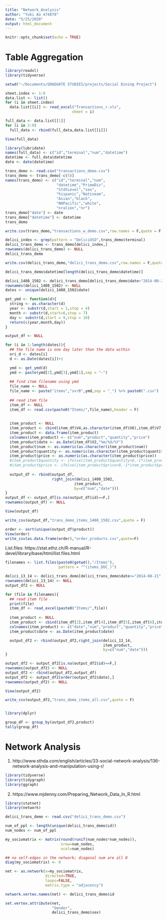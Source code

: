 ```yaml
---
title: "Network_Analysis"
author: "Yuki Ao 474878"
date: "5/25/2020"
output: html_document
---
```


```r
knitr::opts_chunk$set(echo = TRUE)
```

# Table Aggregation
```r
library(readxl)
library(tidyverse)

setwd("~/Documents/GRADUATE STUDIES/projects/Social Dining Project")

```

```r
sheet.index <- 1:9
data.list <- list()
for (i in sheet.index)
  data.list[[i]] <- read_excel("Transactions_r.xls",
                              sheet = i)
```

```r
full_data <- data.list[[1]]
for (i in 2:9)
  full_data <- rbind(full_data,data.list[[i]])

View(full_data)
```

```r
library(lubridate)
names(full_data) <- c("id","terminal","num","datetime")
datetime <- full_data$datetime
date <- date(datetime)
```

```r
trans_demo <- read.csv("transactions_demo.csv")
trans_demo <- trans_demo[-c(5)]
names(trans_demo) <- c("id","terminal","num",
                       "datetime","PrimeDiv",
                       "StdtLevel","sex",
                       "hispanic","Nativeam",
                       "Asian","black",
                       "NHPacific","white",
                       "nralien","nr")
trans_demo["date"] <- date
trans_demo["datetime"] <- datetime
trans_demo
```


```r
write.csv(trans_demo,"transactions_w_demo.csv",row.names = F,quote = F)
```

```r
delici_index <- grep(pattern = "DeliciOSO",trans_demo$terminal)
delici_trans_demo <- trans_demo[delici_index,]
rownames(delici_trans_demo) <- NULL
delici_trans_demo
```

```r
write.csv(delici_trans_demo,"delici_trans_demo.csv",row.names = F,quote = F)
```

```r
delici_trans_demo$datetime[length(delici_trans_demo$datetime)]
```

```r
delici_1408_1502 <- delici_trans_demo[delici_trans_demo$date>"2014-08-21",]
rownames(delici_1408_1502) <- NULL
dates <- unique(delici_1408_1502$date)

get_ymd <- function(d){
  string <- as.character(d)
  year <- substr(d,start = 1,stop = 4)
  month <- substr(d,start=6,stop = 7)
  day <- substr(d,start = 9,stop = 10)
  return(c(year,month,day))
}

output_df <- NULL

for (i in 1:length(dates)){
  ## the file name is one day later than the data within
  ori_d <- dates[i]
  d <- as.Date(dates[i])+1

  ymd <- get_ymd(d) 
  ymd <- paste(ymd[2],ymd[3],ymd[1],sep = "-")
  
  ## find item filename using ymd
  file_name <- NULL
  file_name <- paste("items","svrB",ymd,sep = "_") %>% paste0(".csv")
  
  ## read item file
  item_df <- NULL
  item_df <- read.csv(paste0("Items/",file_name),header = F)
  
  
  item_product <- NULL
  item_product <- cbind(item_df$V4,as.character(item_df$V6),item_df$V7,item_df$V8)
  item_product <- data.frame(item_product)
  colnames(item_product) <- c("num","product","quantity","price")
  item_product$date <- as.Date(item_df$V2,"%m/%d/%Y")
  item_product$num <- as.numeric(as.character(item_product$num))
  item_product$quantity <- as.numeric(as.character(item_product$quantity))
  item_product$price <- as.numeric(as.character(item_product$price))
  #item_product$quantity <- ifelse(item_product$quantity<0,-1*item_product$quantity,item_product$quantity)
  #item_product$price <- ifelse(item_product$price<0,-1*item_product$price,item_product$price)
  
  output_df <- rbind(output_df,
                     right_join(delici_1408_1502,
                               item_product,
                               by=c("num","date")))
}
output_df <- output_df[is.na(output_df$id)==F,]
rownames(output_df) <- NULL

View(output_df)
```

```r
write_csv(output_df,"trans_demo_items_1408_1502.csv",quote = F)
```

```r
order <- sort(unique(output_df$product))
View(order)
write_csv(as.data.frame(order),"order_products.csv",quote=F)
```

List.files: https://stat.ethz.ch/R-manual/R-devel/library/base/html/list.files.html
```r
filenames <- list.files(paste0(getwd(),"/Items"),
                        pattern = "^(items_DUC_)")

delici_13_14 <- delici_trans_demo[delici_trans_demo$date<="2014-08-21",]
rownames(delici_13_14) <- NULL
output_df2 <- NULL

for (file in filenames){
  ## read item file
  print(file)
  item_df <- read_excel(paste0("Items/",file))
  
  item_product <- NULL
  item_product <- cbind(item_df[2],item_df[4],item_df[5],item_df[6],item_df[7])
  colnames(item_product) <- c("date","num","product","quantity","price")
  item_product$date <- as.Date(item_product$date)

  output_df2 <- rbind(output_df2,right_join(delici_13_14,
                                            item_product,
                                            by=c("num","date")))
}

output_df2 <- output_df2[is.na(output_df2$id)==F,]
rownames(output_df2) <- NULL
output_df2 <- rbind(output_df2,output_df)
output_df2 <- output_df2[order(output_df2$date),]
rownames(output_df2) <- NULL

View(output_df2)
```

```r
write_csv(output_df2,"trans_demo_items_all.csv",quote = F)
```

```r

```


```r
library(dplyr)

group_df <- group_by(output_df2,product)
tally(group_df)
```


# Network Analysis
1. http://www.sthda.com/english/articles/33-social-network-analysis/136-network-analysis-and-manipulation-using-r/
```r
library(tidyverse)
library(tidygraph)
library(ggraph)
```

2. https://www.mjdenny.com/Preparing_Network_Data_In_R.html
```r
library(statnet)
library(network)

delici_trans_demo <- read.csv("delici_trans_demo.csv")
```

```r
num_of_ppl <- length(unique(delici_trans_demo$id))
num_nodes <- num_of_ppl

my_sociomatrix <- matrix(round(runif(num_nodes*num_nodes)),
                         nrow=num_nodes,
                         ncol=num_nodes)

## no self-edges in the network; diagonal num are all 0
diag(my_sociomatrix) <- 0
```

```r
net <- as.network(x=my_sociomatrix,
                  directed=TRUE,
                  loops=FALSE,
                  matrix.type = "adjacency")
```

```r
network.vertex.names(net) <- delici_trans_demo$id

set.vertex.attribute(net,
                     "Gender",
                     delici_trans_demo$sex)
```







